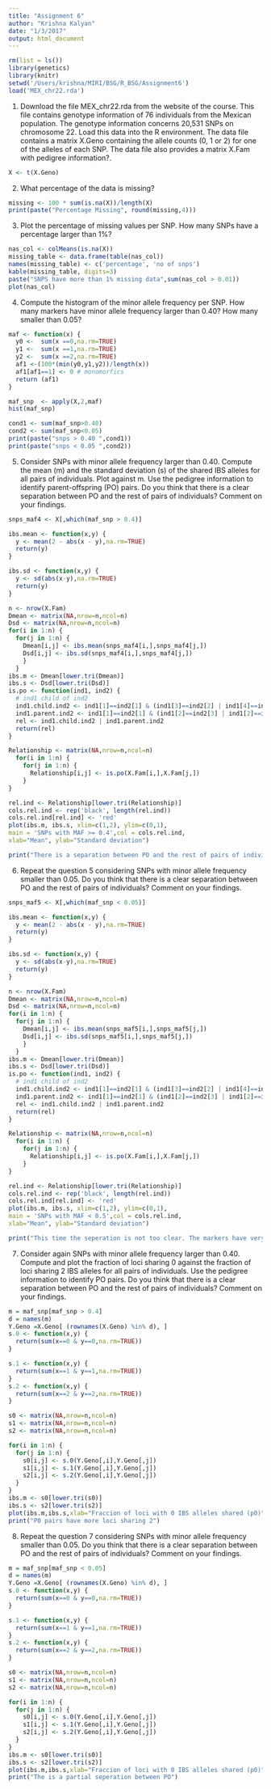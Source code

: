```yaml
---
title: "Assignment 6"
author: "Krishna Kalyan"
date: "1/3/2017"
output: html_document
---
```


```r
rm(list = ls())
library(genetics)
library(knitr)
setwd('/Users/krishna/MIRI/BSG/R_BSG/Assignment6')
load('MEX_chr22.rda')
```

1. Download the file MEX_chr22.rda from the website of the course. This file contains genotype information of 76 individuals from the Mexican population. The genotype information concerns 20,531 SNPs on chromosome 22. Load this data into the R environment. The data file contains a matrix X.Geno containing the allele counts (0, 1 or 2) for one of the alleles of each SNP. The data file also provides a matrix X.Fam with pedigree information?.

```r
X <- t(X.Geno)
```

2. What percentage of the data is missing?

```r
missing <- 100 * sum(is.na(X))/length(X)
print(paste("Percentage Missing", round(missing,4)))
```

3. Plot the percentage of missing values per SNP. How many SNPs have a percentage larger than 1%?

```r
nas_col <- colMeans(is.na(X))
missing_table <- data.frame(table(nas_col))
names(missing_table) <- c('percentage', 'no of snps')
kable(missing_table, digits=3)
paste("SNPS have more than 1% missing data",sum(nas_col > 0.01))
plot(nas_col)
```

4. Compute the histogram of the minor allele frequency per SNP. How many markers have minor allele frequency larger than 0.40? How many smaller than 0.05?

```r
maf <- function(x) {
  y0 <-  sum(x ==0,na.rm=TRUE)
  y1 <-  sum(x ==1,na.rm=TRUE)
  y2 <-  sum(x ==2,na.rm=TRUE)
  af1 <-(100*(min(y0,y1,y2))/length(x))
  af1[af1==1] <- 0 # monomorfics
  return (af1)
}

maf_snp  <- apply(X,2,maf)
hist(maf_snp)

cond1 <- sum(maf_snp>0.40)
cond2 <- sum(maf_snp<0.05)
print(paste("snps > 0.40 ",cond1))
print(paste("snps < 0.05 ",cond2))
```

5. Consider SNPs with minor allele frequency larger than 0.40. Compute the mean (m) and the standard deviation (s) of the shared IBS alleles for all pairs of individuals. Plot against m. Use the pedigree information to identify parent-offspring (PO) pairs. Do you think that there is a clear separation between PO and the rest of pairs of individuals? Comment on your findings.

```r
snps_maf4 <- X[,which(maf_snp > 0.4)]

ibs.mean <- function(x,y) {
  y <- mean(2 - abs(x - y),na.rm=TRUE)
  return(y)
}

ibs.sd <- function(x,y) {
  y <- sd(abs(x-y),na.rm=TRUE)
  return(y)
}

n <- nrow(X.Fam)
Dmean <- matrix(NA,nrow=n,ncol=n)
Dsd <- matrix(NA,nrow=n,ncol=n)
for(i in 1:n) {
  for(j in 1:n) {
    Dmean[i,j] <- ibs.mean(snps_maf4[i,],snps_maf4[j,])
    Dsd[i,j] <- ibs.sd(snps_maf4[i,],snps_maf4[j,])
    }
  }
ibs.m <- Dmean[lower.tri(Dmean)]
ibs.s <- Dsd[lower.tri(Dsd)]
is.po <- function(ind1, ind2) {
  # ind1 child of ind2
  ind1.child.ind2 <- ind1[1]==ind2[1] & (ind1[3]==ind2[2] | ind1[4]==ind2[2])
  ind1.parent.ind2 <- ind1[1]==ind2[1] & (ind1[2]==ind2[3] | ind1[2]==ind2[4]) # x     parent of y
  rel <- ind1.child.ind2 | ind1.parent.ind2
  return(rel)
}

Relationship <- matrix(NA,nrow=n,ncol=n)
  for(i in 1:n) {
    for(j in 1:n) {
      Relationship[i,j] <- is.po(X.Fam[i,],X.Fam[j,])
    }
}

rel.ind <- Relationship[lower.tri(Relationship)]
cols.rel.ind <- rep('black', length(rel.ind))
cols.rel.ind[rel.ind] <- 'red'
plot(ibs.m, ibs.s, xlim=c(1,2), ylim=c(0,1),
main = 'SNPs with MAF >= 0.4',col = cols.rel.ind,
xlab="Mean", ylab="Standard deviation")

print("There is a separation between PO and the rest of pairs of individuals. We can clearly see the formation of clusters.")
```

6. Repeat the question 5 considering SNPs with minor allele frequency smaller than 0.05. Do you think that there is a clear separation between PO and the rest of pairs of individuals? Comment on your findings.

```r
snps_maf5 <- X[,which(maf_snp < 0.05)]

ibs.mean <- function(x,y) {
  y <- mean(2 - abs(x - y),na.rm=TRUE)
  return(y)
}

ibs.sd <- function(x,y) {
  y <- sd(abs(x-y),na.rm=TRUE)
  return(y)
}

n <- nrow(X.Fam)
Dmean <- matrix(NA,nrow=n,ncol=n)
Dsd <- matrix(NA,nrow=n,ncol=n)
for(i in 1:n) {
  for(j in 1:n) {
    Dmean[i,j] <- ibs.mean(snps_maf5[i,],snps_maf5[j,])
    Dsd[i,j] <- ibs.sd(snps_maf5[i,],snps_maf5[j,])
    }
  }
ibs.m <- Dmean[lower.tri(Dmean)]
ibs.s <- Dsd[lower.tri(Dsd)]
is.po <- function(ind1, ind2) {
  # ind1 child of ind2
  ind1.child.ind2 <- ind1[1]==ind2[1] & (ind1[3]==ind2[2] | ind1[4]==ind2[2])
  ind1.parent.ind2 <- ind1[1]==ind2[1] & (ind1[2]==ind2[3] | ind1[2]==ind2[4]) # x     parent of y
  rel <- ind1.child.ind2 | ind1.parent.ind2
  return(rel)
}

Relationship <- matrix(NA,nrow=n,ncol=n)
  for(i in 1:n) {
    for(j in 1:n) {
      Relationship[i,j] <- is.po(X.Fam[i,],X.Fam[j,])
    }
}

rel.ind <- Relationship[lower.tri(Relationship)]
cols.rel.ind <- rep('black', length(rel.ind))
cols.rel.ind[rel.ind] <- 'red'
plot(ibs.m, ibs.s, xlim=c(1,2), ylim=c(0,1),
main = 'SNPs with MAF < 0.5',col = cols.rel.ind,
xlab="Mean", ylab="Standard deviation")

print("This time the seperation is not too clear. The markers have very low MAF and seem to mostly comprise of monomers ")
```

7. Consider again SNPs with minor allele frequency larger than 0.40. Compute and plot
the fraction of loci sharing 0 against the fraction of loci sharing 2 IBS alleles for all pairs of individuals. Use the pedigree information to identify PO pairs. Do you think that there is a clear separation between PO and the rest of pairs of individuals? Comment on your findings.

```r
m = maf_snp[maf_snp > 0.4]
d = names(m)
Y.Geno =X.Geno[ (rownames(X.Geno) %in% d), ]
s.0 <- function(x,y) {
  return(sum(x==0 & y==0,na.rm=TRUE))
}

s.1 <- function(x,y) {
  return(sum(x==1 & y==1,na.rm=TRUE))
}
s.2 <- function(x,y) {
  return(sum(x==2 & y==2,na.rm=TRUE))
}

s0 <- matrix(NA,nrow=n,ncol=n)
s1 <- matrix(NA,nrow=n,ncol=n)
s2 <- matrix(NA,nrow=n,ncol=n)

for(i in 1:n) {
  for(j in 1:n) {
    s0[i,j] <- s.0(Y.Geno[,i],Y.Geno[,j])
    s1[i,j] <- s.1(Y.Geno[,i],Y.Geno[,j])
    s2[i,j] <- s.2(Y.Geno[,i],Y.Geno[,j])
  }
}
ibs.m <- s0[lower.tri(s0)]
ibs.s <- s2[lower.tri(s2)]
plot(ibs.m,ibs.s,xlab="Fraccion of loci with 0 IBS alleles shared (p0)",ylab="Fraccion of loci with 2 IBS alleles shared (p2)", col=cols.rel.ind)
print("P0 pairs have more loci sharing 2")
```
8. Repeat the question 7 considering SNPs with minor allele frequency smaller than 0.05. Do you think that there is a clear separation between PO and the rest of pairs of individuals? Comment on your findings.

```r
m = maf_snp[maf_snp < 0.05]
d = names(m)
Y.Geno =X.Geno[ (rownames(X.Geno) %in% d), ]
s.0 <- function(x,y) {
  return(sum(x==0 & y==0,na.rm=TRUE))
}

s.1 <- function(x,y) {
  return(sum(x==1 & y==1,na.rm=TRUE))
}
s.2 <- function(x,y) {
  return(sum(x==2 & y==2,na.rm=TRUE))
}

s0 <- matrix(NA,nrow=n,ncol=n)
s1 <- matrix(NA,nrow=n,ncol=n)
s2 <- matrix(NA,nrow=n,ncol=n)

for(i in 1:n) {
  for(j in 1:n) {
    s0[i,j] <- s.0(Y.Geno[,i],Y.Geno[,j])
    s1[i,j] <- s.1(Y.Geno[,i],Y.Geno[,j])
    s2[i,j] <- s.2(Y.Geno[,i],Y.Geno[,j])
  }
}
ibs.m <- s0[lower.tri(s0)]
ibs.s <- s2[lower.tri(s2)]
plot(ibs.m,ibs.s,xlab="Fraccion of loci with 0 IBS alleles shared (p0)",ylab="Fraccion of loci with 2 IBS alleles shared (p2)", col=cols.rel.ind)
print("The is a partial seperation between PO")
```